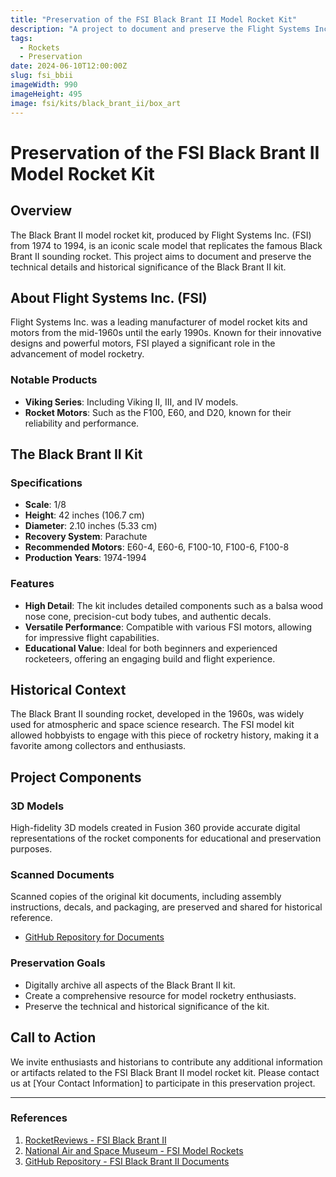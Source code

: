 ```yaml
---
title: "Preservation of the FSI Black Brant II Model Rocket Kit"
description: "A project to document and preserve the Flight Systems Inc. (FSI) Black Brant II model rocket kit."
tags:
  - Rockets
  - Preservation
date: 2024-06-10T12:00:00Z
slug: fsi_bbii
imageWidth: 990
imageHeight: 495
image: fsi/kits/black_brant_ii/box_art
---
```


# Preservation of the FSI Black Brant II Model Rocket Kit

## Overview

The Black Brant II model rocket kit, produced by Flight Systems Inc. (FSI) from 1974 to 1994, is an iconic scale model that replicates the famous Black Brant II sounding rocket. This project aims to document and preserve the technical details and historical significance of the Black Brant II kit.

<BlogImage src='fsi/kits/black_brant_ii/box_art' alt="Kit box art" crop="fit" />

## About Flight Systems Inc. (FSI)

Flight Systems Inc. was a leading manufacturer of model rocket kits and motors from the mid-1960s until the early 1990s. Known for their innovative designs and powerful motors, FSI played a significant role in the advancement of model rocketry.

### Notable Products

- **Viking Series**: Including Viking II, III, and IV models.
- **Rocket Motors**: Such as the F100, E60, and D20, known for their reliability and performance.

## The Black Brant II Kit

### Specifications

- **Scale**: 1/8
- **Height**: 42 inches (106.7 cm)
- **Diameter**: 2.10 inches (5.33 cm)
- **Recovery System**: Parachute
- **Recommended Motors**: E60-4, E60-6, F100-10, F100-6, F100-8
- **Production Years**: 1974-1994

### Features

- **High Detail**: The kit includes detailed components such as a balsa wood nose cone, precision-cut body tubes, and authentic decals.
- **Versatile Performance**: Compatible with various FSI motors, allowing for impressive flight capabilities.
- **Educational Value**: Ideal for both beginners and experienced rocketeers, offering an engaging build and flight experience.

## Historical Context

The Black Brant II sounding rocket, developed in the 1960s, was widely used for atmospheric and space science research. The FSI model kit allowed hobbyists to engage with this piece of rocketry history, making it a favorite among collectors and enthusiasts.

<BlogImage src='black-brant/in-flight.jpg' alt="Black Brant II in-flight" />

## Project Components

### 3D Models

High-fidelity 3D models created in Fusion 360 provide accurate digital representations of the rocket components for educational and preservation purposes.

### Scanned Documents

Scanned copies of the original kit documents, including assembly instructions, decals, and packaging, are preserved and shared for historical reference.

- [GitHub Repository for Documents](https://github.com/rlhatcher/rocketry-files/tree/main/fsi_bbii)

### Preservation Goals

- Digitally archive all aspects of the Black Brant II kit.
- Create a comprehensive resource for model rocketry enthusiasts.
- Preserve the technical and historical significance of the kit.

## Call to Action

We invite enthusiasts and historians to contribute any additional information or artifacts related to the FSI Black Brant II model rocket kit. Please contact us at [Your Contact Information] to participate in this preservation project.

---

### References

1. [RocketReviews - FSI Black Brant II](https://www.rocketreviews.com/black-brant-ii---fsi-1014-mrk-14-1974-1994.html)
2. [National Air and Space Museum - FSI Model Rockets](https://airandspace.si.edu/collection-objects/motors-model-rocket-set-flight-systems-inc)
3. [GitHub Repository - FSI Black Brant II Documents](https://github.com/rlhatcher/rocketry-files/tree/main/fsi_bbii)
